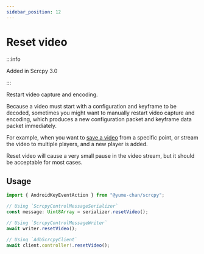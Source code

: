 ```yaml
---
sidebar_position: 12
---
```


# Reset video

:::info

Added in Scrcpy 3.0

:::

Restart video capture and encoding.

Because a video must start with a configuration and keyframe to be decoded, sometimes you might want to manually restart video capture and encoding, which produces a new configuration packet and keyframe data packet immediately.

For example, when you want to [save a video](../video/record.mdx) from a specific point, or stream the video to multiple players, and a new player is added.

Reset video will cause a very small pause in the video stream, but it should be acceptable for most cases.

## Usage

```ts transpile
import { AndroidKeyEventAction } from "@yume-chan/scrcpy";

// Using `ScrcpyControlMessageSerializer`
const message: Uint8Array = serializer.resetVideo();

// Using `ScrcpyControlMessageWriter`
await writer.resetVideo();

// Using `AdbScrcpyClient`
await client.controller!.resetVideo();
```
